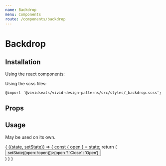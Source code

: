 ```yaml
---
name: Backdrop
menu: Components
route: /components/backdrop
---
```



# Backdrop

## Installation

Using the react components:


Using the scss files:

    @import '@vividseats/vivid-design-patterns/src/styles/_backdrop.scss';

## Props

<Props of={Backdrop} />

## Usage

May be used on its own.

<Playground>
    <StatefulComponent initialState={{open:true}}>
            {
        ({state, setState}) => {
            const { open } = state;
            return (
                <React.Fragment>
                    <Button style={{zIndex: 10000000}} onClick={() => setState({open: !open})}>{open ? 'Close' : 'Open'}</Button>
                    <div style={{position: 'relative', height: '400px'}}>
                        <Backdrop isOpen={open} />
                    </div>
                </React.Fragment>
            )
        }
    }
        </StatefulComponent>
</Playground>
